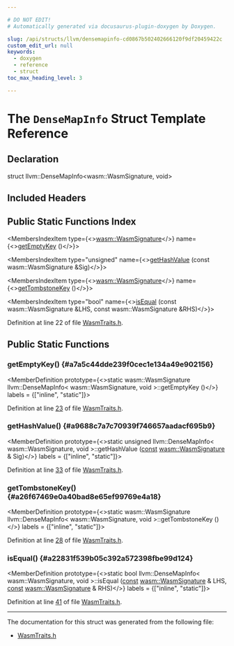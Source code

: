 ```yaml
---

# DO NOT EDIT!
# Automatically generated via docusaurus-plugin-doxygen by Doxygen.

slug: /api/structs/llvm/densemapinfo-cd0867b502402666120f9df20459422c
custom_edit_url: null
keywords:
  - doxygen
  - reference
  - struct
toc_max_heading_level: 3

---
```





# The `DenseMapInfo` Struct Template Reference

<DoxygenPage pluginConfig={pluginConfig}>



## Declaration

<CodeBlock>struct llvm::DenseMapInfo&lt;wasm::WasmSignature, void&gt;</CodeBlock>

## Included Headers

<IncludesList>
<IncludesListItem
  filePath="llvm/BinaryFormat/WasmTraits.h"
  permalink="/docs/api/files/include/include/llvm/include/llvm/binaryformat/wasmtraits-h"
  isLocal="true" />
</IncludesList>

## Public Static Functions Index

<MembersIndex>

<MembersIndexItem
  type={<><a href="/docs/api/structs/llvm/wasm/wasmsignature">wasm::WasmSignature</a></>}
  name={<><a href="#a7a5c44dde239f0cec1e134a49e902156">getEmptyKey</a> ()</>}>
</MembersIndexItem>

<MembersIndexItem
  type="unsigned"
  name={<><a href="#a9688c7a7c70939f746657aadacf695b9">getHashValue</a> (const wasm::WasmSignature &amp;Sig)</>}>
</MembersIndexItem>

<MembersIndexItem
  type={<><a href="/docs/api/structs/llvm/wasm/wasmsignature">wasm::WasmSignature</a></>}
  name={<><a href="#a26f67469e0a40bad8e65ef99769e4a18">getTombstoneKey</a> ()</>}>
</MembersIndexItem>

<MembersIndexItem
  type="bool"
  name={<><a href="#a22831f539b05c392a572398fbe99d124">isEqual</a> (const wasm::WasmSignature &amp;LHS, const wasm::WasmSignature &amp;RHS)</>}>
</MembersIndexItem>

</MembersIndex>


Definition at line 22 of file <a href="/docs/api/files/include/include/llvm/include/llvm/binaryformat/wasmtraits-h">WasmTraits.h</a>.

<SectionDefinition>

## Public Static Functions

### getEmptyKey() {#a7a5c44dde239f0cec1e134a49e902156}

<MemberDefinition
  prototype={<>static wasm::WasmSignature llvm::DenseMapInfo&lt; wasm::WasmSignature, void &gt;::getEmptyKey ()</>}
  labels = {["inline", "static"]}>

Definition at line <a href="/docs/api/files/include/include/llvm/include/llvm/binaryformat/wasmtraits-h/#l00023">23</a> of file <a href="/docs/api/files/include/include/llvm/include/llvm/binaryformat/wasmtraits-h">WasmTraits.h</a>.
</MemberDefinition>

### getHashValue() {#a9688c7a7c70939f746657aadacf695b9}

<MemberDefinition
  prototype={<>static unsigned llvm::DenseMapInfo&lt; wasm::WasmSignature, void &gt;::getHashValue (<a href="/docs/api/files/lib/lib/target/lib/target/aarch64/aarch64promoteconstant-cpp/#a90f8350fecae261c25be85d38b451bff">const</a> <a href="/docs/api/structs/llvm/wasm/wasmsignature">wasm::WasmSignature</a> &amp; Sig)</>}
  labels = {["inline", "static"]}>

Definition at line <a href="/docs/api/files/include/include/llvm/include/llvm/binaryformat/wasmtraits-h/#l00033">33</a> of file <a href="/docs/api/files/include/include/llvm/include/llvm/binaryformat/wasmtraits-h">WasmTraits.h</a>.
</MemberDefinition>

### getTombstoneKey() {#a26f67469e0a40bad8e65ef99769e4a18}

<MemberDefinition
  prototype={<>static wasm::WasmSignature llvm::DenseMapInfo&lt; wasm::WasmSignature, void &gt;::getTombstoneKey ()</>}
  labels = {["inline", "static"]}>

Definition at line <a href="/docs/api/files/include/include/llvm/include/llvm/binaryformat/wasmtraits-h/#l00028">28</a> of file <a href="/docs/api/files/include/include/llvm/include/llvm/binaryformat/wasmtraits-h">WasmTraits.h</a>.
</MemberDefinition>

### isEqual() {#a22831f539b05c392a572398fbe99d124}

<MemberDefinition
  prototype={<>static bool llvm::DenseMapInfo&lt; wasm::WasmSignature, void &gt;::isEqual (<a href="/docs/api/files/lib/lib/target/lib/target/aarch64/aarch64promoteconstant-cpp/#a90f8350fecae261c25be85d38b451bff">const</a> <a href="/docs/api/structs/llvm/wasm/wasmsignature">wasm::WasmSignature</a> &amp; LHS, <a href="/docs/api/files/lib/lib/target/lib/target/aarch64/aarch64promoteconstant-cpp/#a90f8350fecae261c25be85d38b451bff">const</a> <a href="/docs/api/structs/llvm/wasm/wasmsignature">wasm::WasmSignature</a> &amp; RHS)</>}
  labels = {["inline", "static"]}>

Definition at line <a href="/docs/api/files/include/include/llvm/include/llvm/binaryformat/wasmtraits-h/#l00041">41</a> of file <a href="/docs/api/files/include/include/llvm/include/llvm/binaryformat/wasmtraits-h">WasmTraits.h</a>.
</MemberDefinition>

</SectionDefinition>

<hr/>

The documentation for this struct was generated from the following file:

<ul>
<li><a href="/docs/api/files/include/include/llvm/include/llvm/binaryformat/wasmtraits-h">WasmTraits.h</a></li>
</ul>

</DoxygenPage>
